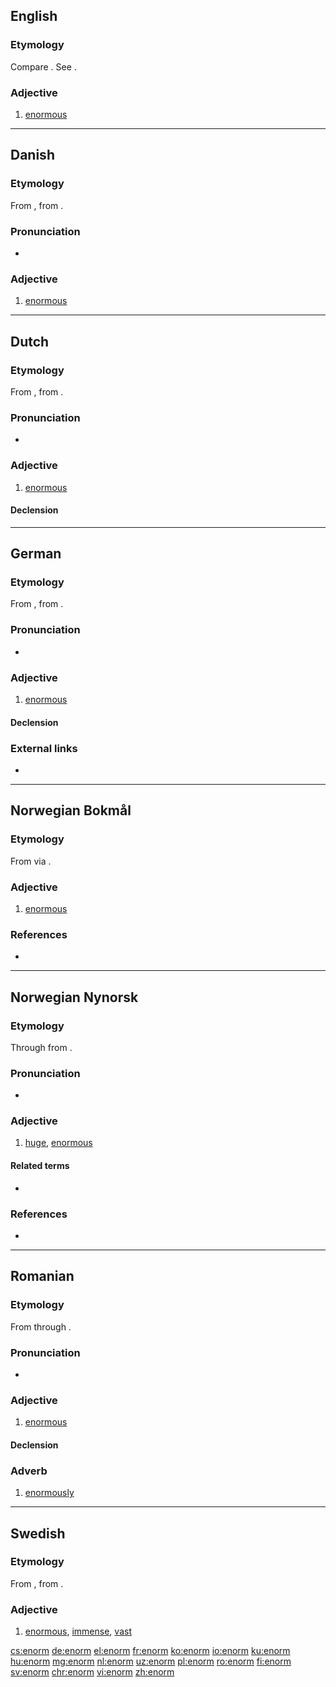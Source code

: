 ==English==

===Etymology===
Compare {{etyl|fr|-}} {{m|fr|énorme}}. See {{m|en|enormous}}.

===Adjective===
{{en-adj}}

# {{label|en|obsolete}} [[enormous]]
#: {{rfquotek|Spenser}}

{{Webster 1913}}

----

==Danish==

===Etymology===
From {{etyl|fr|da}} {{m|fr|énorme}}, from {{etyl|la|da}} {{m|la|ēnōrmis}}.

===Pronunciation===
* {{IPA|[eˈnɒˀm]|lang=da}}

===Adjective===
{{da-adj|enormt|enorme}}

# [[enormous]]

----

==Dutch==

===Etymology===
From {{der|nl|fr|énorme}}, from {{der|nl|la|ēnōrmis}}.

===Pronunciation===
* {{audio|Nl-enorm.ogg|Audio|lang=nl}}

===Adjective===
{{nl-adj|-}}

# [[enormous]]

====Declension====
{{nl-decl-adj||-}}

----

==German==

===Etymology===
From {{etyl|fr|de}} {{m|fr|énorme}}, from {{etyl|la|de}} {{m|la|ēnōrmis}}.

===Pronunciation===
* {{IPA|/eˈnɔʁm/|lang=de}}

===Adjective===
{{de-adj|er|sten}}

# [[enormous]]

====Declension====
{{de-decl-adj|enorm|enormer|enormst}}

===External links===
* {{R:Duden}}

----

==Norwegian Bokmål==

===Etymology===
From {{etyl|la|nb}} {{m|la|ēnōrmis}} via {{etyl|fr|nb}} {{m|fr|énorme}}.

===Adjective===
{{head|nb|adjective|neuter singular|enormt|definite singular and plural|enorme}}

# [[enormous]]

===References===
* {{R:The Bokmål Dictionary}}

----

==Norwegian Nynorsk==

===Etymology===
Through {{etyl|fr|nn}} from {{etyl|la|nn}}.

===Pronunciation===
* {{IPA|/eːnɔrm/|lang=nn}} {{nn-pronu-note}}

===Adjective===
{{nn-adj-1|meir}}

# [[huge]], [[enormous]]
#: {{ux|nn|Dei fekk etter kvart eit '''enormt''' ansvar.|They eventually got a '''huge''' responsibility.}}

====Related terms====
* {{l|nn|enormt}}

===References===
* {{R:Dokumentasjonsprosjektet|lang=nn}}

----

==Romanian==

===Etymology===
From {{etyl|la|ro}} {{m|la|ēnōrmis}} through {{etyl|fr|ro}} {{m|fr|énorme}}.

===Pronunciation===
* {{IPA|/eˈnorm/|lang=ro}}

===Adjective===
{{ro-adj|4|head=enórm}}

# [[enormous]]

====Declension====
{{ro-adj-4}}

===Adverb===
{{ro-adv|head=enórm}}

# [[enormously]]

----

==Swedish==

===Etymology===
From {{etyl|fr|sv}} {{m|fr|énorme}}, from {{etyl|la|sv}} {{m|la|ēnōrmis}}.

===Adjective===
{{head|sv|adjective}}

# [[enormous]], [[immense]], [[vast]]

[[cs:enorm]]
[[de:enorm]]
[[el:enorm]]
[[fr:enorm]]
[[ko:enorm]]
[[io:enorm]]
[[ku:enorm]]
[[hu:enorm]]
[[mg:enorm]]
[[nl:enorm]]
[[uz:enorm]]
[[pl:enorm]]
[[ro:enorm]]
[[fi:enorm]]
[[sv:enorm]]
[[chr:enorm]]
[[vi:enorm]]
[[zh:enorm]]